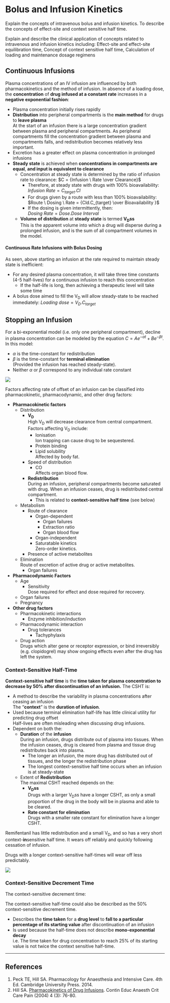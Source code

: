 # Bolus and Infusion Kinetics

:::CICM
Explain the concepts of intravenous bolus and infusion kinetics. To describe the concepts of effect-site and context sensitive half time.\
:::

:::ANZCA
Explain and describe the clinical application of concepts related to intravenous and infusion kinetics including: Effect-site and effect-site equilibration time, Concept of context sensitive half time, Calculation of loading and maintenance dosage regimens
:::

## Continuous Infusions

Plasma concentrations of an IV infusion are influenced by both pharmacokinetics and the method of infusion. In absence of a loading dose, the **concentration** of **drug infused at a constant rate** increases in a **negative exponential fashion**:

* Plasma concentration initially rises rapidly
* **Distribution** into peripheral compartments is the **main method** for drugs to **leave plasma**\
At the start of an infusion there is a large concentration gradient between plasma and peripheral compartments. As peripheral compartments fill the concentration gradient between plasma and compartments falls, and redistribution becomes relatively less important.
* Excretion has a greater effect on plasma concentration in prolonged infusions
* **Steady state** is achieved when **concentrations in compartments are equal**, **and input is equivalent to clearance**\
    * Concentration at steady state is determined by the ratio of infusion rate to clearance: $C = {Infusion \ Rate \over Clearance}$
        * Therefore, at steady state with drugs with 100% bioavailability:\
        $Infusion \ Rate = C_{target}.Cl$\
        * For drugs given by a route with less than 100% bioavailability:\
        $Route \ Dosing \ Rate  = {Cld.C_{target} \over Bioavailability }$
        * If the dosing is given intermittently, then:\
        $Dosing \ Rate = Dose.Dose \ Interval$
    * **Volume of distribution** at **steady state** is termed **V~D~ss**\
    This is the apparent volume into which a drug will disperse during a prolonged infusion, and is the sum of all compartment volumes in the model.

#### Continuous Rate Infusions with Bolus Dosing

As seen, above starting an infusion at the rate required to maintain steady state is inefficient:

* For any desired plasma concentration, it will take three time constants (4-5 half-lives) for a continuous infusion to reach this concentration
    * If the half-life is long, then achieving a therapeutic level will take some time
* A bolus dose aimed to fill the V~D~ will allow steady-state to be reached immediately: $Loading \ dose = V_D.C_{target}$

## Stopping an Infusion

For a bi-exponential model (i.e. only one peripheral compartment), decline in plasma concentration can be modeled by the equation $C = Ae^{- \alpha t} + Be^{- \beta t}$. In this model:

* $\alpha$ is the time-constant for redistribution\
* $\beta$ is the time-constant for **terminal elimination**\
(Provided the infusion has reached steady-state).
* Neither $\alpha$ or $\beta$ correspond to any individual rate constant

<img src="/resources/biexponent.svg">


Factors affecting rate of offset of an infusion can be classified into pharmacokinetic, pharmacodynamic, and other drug factors:

* **Pharmacokinetic factors**
  * Distribution
    * **V~D~**\
    High V~D~ will decrease clearance from central compartment. Factors affecting V~D~ include:
      * Ionisation\
      Ion trapping can cause drug to be sequestered.
      * Protein binding\
      * Lipid solubility\
      Affected by body fat.
    * Speed of distribution\
      * CO\
      Affects organ blood flow.
    * **Redistribution**\
    During an infusion, peripheral compartments become saturated with drug. When an infusion ceases, drug is redistributed central compartment.
      * This is related to **context-sensitive half time** (see below)
  * Metabolism
    * Route of clearance\
      * Organ-dependent
        * Organ failures
        * Extraction ratio
        * Organ blood flow
      * Organ-independent
      * Saturatable kinetics\
      Zero-order kinetics.
    * Presence of active metabolites
  * Elimination\
  Route of excretion of active drug or active metabolites.
    * Organ failures
* **Pharmacodynamic Factors**
  * Age\
    * Sensitivity\
    Dose required for effect and dose required for recovery.
  * Organ failures
  * Pregnancy
* **Other drug factors**\
  * Pharmacokinetic interactions
    * Enzyme inhibition/induction
  * Pharmacodynamic interaction
    * Drug tolerances
      * Tachyphylaxis
  * Drug action\
  Drugs which alter gene or receptor expression, or bind irreversibly (e.g. clopidogrel) may show ongoing effects even after the drug has left the system.

### Context-Sensitive Half-Time

**Context-sensitive half time** is the **time taken for plasma concentration to decrease by 50% after discontinuation of an infusion.** The CSHT is:

* A method to describe the variability in plasma concentrations after ceasing an infusion\
The "**context**" is the **duration of infusion**.
* Used because terminal elimination half-life has little clinical utility for predicting drug offset\
Half-lives are often misleading when discussing drug infusions.
* Dependent on both the:
  * **Duration** of the **infusion**\
  During an infusion, drugs distribute out of plasma into tissues. When the infusion ceases, drug is cleared from plasma and tissue drug redistributes back into plasma.
    * The longer an infusion, the more drug has distributed out of tissues, and the longer the redistribution phase
    * The longest context-sensitive half time occurs when an infusion is at steady-state
  * Extent of **Redistribution**\
  The maximal CSHT reached depends on the:
    * **V~D~ss**\
    Drugs with a larger V~D~ss have a longer CSHT, as only a small proportion of the drug in the body will be in plasma and able to be cleared.
    * **Rate constant for elimination**\
    Drugs with a smaller rate constant for elimination have a longer CSHT.

::: column-margin
Remifentanil has little redistribution and a small V~D~, and so has a very short context-**in**sensitive half time. It wears off reliably and quickly following cessation of infusion.
:::

Drugs with a longer context-sensitive half-times will wear off less predictably.

<img src="/resources/csht.svg">


### Context-Sensitive Decrement Time

The context-sensitive decrement time:

::: column-margin
The context-sensitive half-time could also be described as the 50% context-sensitive decrement time.
:::

* Describes the **time taken** for a **drug level** to **fall to a particular percentage of its starting value** after discontinuation of an infusion
* Is used because the half-time does not describe **mono-exponential decay**\
i.e. The time taken for drug concentration to reach 25% of its starting value is not twice the context sensitive half-time.

---

## References

1. Peck TE, Hill SA. Pharmacology for Anaesthesia and Intensive Care. 4th Ed. Cambridge University Press. 2014.\
2. Hill SA. [Pharmacokinetics of Drug Infusions](http://ceaccp.oxfordjournals.org/content/4/3/76.full). Contin Educ Anaesth Crit Care Pain (2004) 4 (3): 76-80.